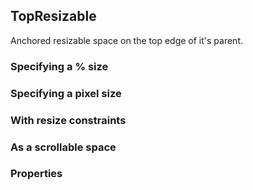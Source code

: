 

<CommonHeader />

<Meta of={TopResizableStories} />

## TopResizable

Anchored resizable space on the top edge of it's parent.

### Specifying a % size

<Canvas>
  <Story of={TopResizableStories.Default} />
</Canvas>

### Specifying a pixel size

<Canvas>
  <Story of={TopResizableStories.DefaultPx} />
</Canvas>

### With resize constraints

<Canvas>
  <Story of={TopResizableStories.WithResizeConstraints} />
</Canvas>

### As a scrollable space

<Canvas>
  <Story of={TopResizableStories.Scrollable} />
</Canvas>

### Properties

<Story of={TopResizableStories.Properties} />
